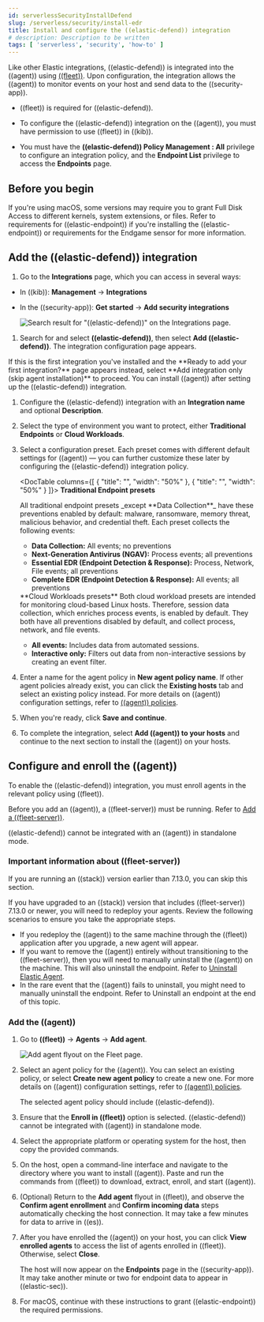 ```yaml
---
id: serverlessSecurityInstallDefend
slug: /serverless/security/install-edr
title: Install and configure the ((elastic-defend)) integration
# description: Description to be written
tags: [ 'serverless', 'security', 'how-to' ]
---
```


<div id="install-endpoint"></div>

Like other Elastic integrations, ((elastic-defend)) is integrated into the ((agent)) using [((fleet))](((fleet-guide))/fleet-overview.html). Upon configuration, the integration allows the ((agent)) to monitor events on your host and send data to the ((security-app)).

<DocCallOut title="Requirements">

* ((fleet)) is required for ((elastic-defend)).

* To configure the ((elastic-defend)) integration on the ((agent)), you must have permission to use ((fleet)) in ((kib)).

* You must have the **((elastic-defend)) Policy Management : All** <DocLink id="enSecurityEndpointManagementReq">privilege</DocLink> to configure an integration policy, and the **Endpoint List** <DocLink id="enSecurityEndpointManagementReq">privilege</DocLink> to access the **Endpoints** page.

</DocCallOut>

<div id="security-before-you-begin"></div>

## Before you begin

If you're using macOS, some versions may require you to grant Full Disk Access to different kernels, system extensions, or files. Refer to <DocLink id="enSecurityElasticEndpointDeployReqs">requirements for ((elastic-endpoint))</DocLink> if you're installing the ((elastic-endpoint)) or <DocLink id="enSecurityEndgameSensorFullDiskAccess">requirements for the Endgame sensor</DocLink> for more information.

<div id="add-security-integration"></div>

## Add the ((elastic-defend)) integration

1. Go to the **Integrations** page, which you can access in several ways:

* In ((kib)): **Management** -> **Integrations**
* In the ((security-app)): **Get started** -> **Add security integrations**

    ![Search result for "((elastic-defend))" on the Integrations page.](../images/install-endpoint/-getting-started-install-endpoint-endpoint-cloud-sec-integrations-page.png)

1. Search for and select **((elastic-defend))**, then select **Add ((elastic-defend))**. The integration configuration page appears.

<DocCallOut title="Note">
If this is the first integration you've installed and the **Ready to add your first integration?** page appears instead, select **Add integration only (skip agent installation)** to proceed. You can <DocLink id="serverlessSecurityInstallDefend" section="add-the-((agent))">install ((agent))</DocLink> after setting up the ((elastic-defend)) integration.

<DocImage size="xl" url="../images/install-endpoint/-getting-started-install-endpoint-endpoint-cloud-security-configuration.png" alt="Add ((elastic-defend)) integration page" />

</DocCallOut>

1. Configure the ((elastic-defend)) integration with an **Integration name** and optional **Description**.
1. Select the type of environment you want to protect, either **Traditional Endpoints** or **Cloud Workloads**.
1. Select a configuration preset. Each preset comes with different default settings for ((agent)) — you can further customize these later by <DocLink id="enSecurityConfigureEndpointIntegrationPolicy">configuring the ((elastic-defend)) integration policy</DocLink>.

    <DocTable columns={[
    {
    "title": "",
    "width": "50%"
    },
    {
    "title": "",
    "width": "50%"
    }
    ]}>
    <DocRow>
    <DocCell>
    **Traditional Endpoint presets**

    </DocCell>
    <DocCell>
    All traditional endpoint presets _except **Data Collection**_ have these preventions enabled by default: malware, ransomware, memory threat, malicious behavior, and credential theft. Each preset collects the following events:

    * **Data Collection:** All events; no preventions
    * **Next-Generation Antivirus (NGAV):** Process events; all preventions
    * **Essential EDR (Endpoint Detection & Response):** Process, Network, File events; all preventions
    * **Complete EDR (Endpoint Detection & Response):** All events; all preventions

    </DocCell>
    </DocRow>
    <DocRow>
    <DocCell>
    **Cloud Workloads presets**

    </DocCell>
    <DocCell>
    Both cloud workload presets are intended for monitoring cloud-based Linux hosts. Therefore, <DocLink id="enSecuritySessionView">session data</DocLink> collection, which enriches process events, is enabled by default. They both have all preventions disabled by default, and collect process, network, and file events.

    * **All events:** Includes data from automated sessions.
    * **Interactive only:** Filters out data from non-interactive sessions by creating an <DocLink id="enSecurityEventFilters">event filter</DocLink>.

    </DocCell>
    </DocRow>
    </DocTable>

1. Enter a name for the agent policy in **New agent policy name**. If other agent policies already exist, you can click the **Existing hosts** tab and select an existing policy instead. For more details on ((agent)) configuration settings, refer to [((agent)) policies](((fleet-guide))/agent-policy.html).
1. When you're ready, click **Save and continue**.
1. To complete the integration, select **Add ((agent)) to your hosts** and continue to the next section to install the ((agent)) on your hosts.

<div id="enroll-security-agent"></div>

## Configure and enroll the ((agent))

To enable the ((elastic-defend)) integration, you must enroll agents in the relevant policy using ((fleet)).

<DocCallOut title="Important" color="warning">

Before you add an ((agent)), a ((fleet-server)) must be running. Refer to [Add a ((fleet-server))](((fleet-guide))/add-a-fleet-server.html).

((elastic-defend)) cannot be integrated with an ((agent)) in standalone mode.

</DocCallOut>

<div id="fleet-server-upgrade"></div>

### Important information about ((fleet-server))

<DocCallOut title="Note">
If you are running an ((stack)) version earlier than 7.13.0, you can skip this section.
</DocCallOut>

If you have upgraded to an ((stack)) version that includes ((fleet-server)) 7.13.0 or newer, you will need to redeploy your agents. Review the following scenarios to ensure you take the appropriate steps.

* If you redeploy the ((agent)) to the same machine through the ((fleet)) application after you upgrade, a new agent will appear.
* If you want to remove the ((agent)) entirely without transitioning to the ((fleet-server)), then you will need to manually uninstall the ((agent)) on the machine. This will also uninstall the endpoint. Refer to [Uninstall Elastic Agent](((fleet-guide))/uninstall-elastic-agent.html).
* In the rare event that the ((agent)) fails to uninstall, you might need to manually uninstall the endpoint. Refer to <DocLink id="enSecurityUninstallEndpoint">Uninstall an endpoint</DocLink> at the end of this topic.

<div id="enroll-agent"></div>

### Add the ((agent))

1. Go to **((fleet))** -> **Agents** -> **Add agent**.

    ![Add agent flyout on the Fleet page.](../images/install-endpoint/-getting-started-install-endpoint-endpoint-cloud-sec-add-agent.png)

1. Select an agent policy for the ((agent)). You can select an existing policy, or select **Create new agent policy** to create a new one. For more details on ((agent)) configuration settings, refer to [((agent)) policies](((fleet-guide))/agent-policy.html).

    The selected agent policy should include ((elastic-defend)).

    <DocImage size="l" url="../images/install-endpoint/-getting-started-install-endpoint-endpoint-cloud-sec-add-agent-detail.png" alt="Add agent flyout with ((elastic-defend)) integration highlighted." />

1. Ensure that the **Enroll in ((fleet))** option is selected. ((elastic-defend)) cannot be integrated with ((agent)) in standalone mode.

1. Select the appropriate platform or operating system for the host, then copy the provided commands.

1. On the host, open a command-line interface and navigate to the directory where you want to install ((agent)). Paste and run the commands from ((fleet)) to download, extract, enroll, and start ((agent)).

1. (Optional) Return to the **Add agent** flyout in ((fleet)), and observe the **Confirm agent enrollment** and **Confirm incoming data** steps automatically checking the host connection. It may take a few minutes for data to arrive in ((es)).

1. After you have enrolled the ((agent)) on your host, you can click **View enrolled agents** to access the list of agents enrolled in ((fleet)). Otherwise, select **Close**.

    The host will now appear on the **Endpoints** page in the ((security-app)). It may take another minute or two for endpoint data to appear in ((elastic-sec)).

1. For macOS, continue with <DocLink id="enSecurityDeployElasticEndpoint">these instructions</DocLink> to grant ((elastic-endpoint)) the required permissions.

